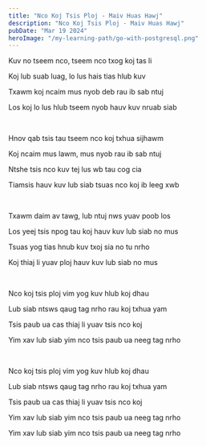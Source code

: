 ```yaml
---
title: "Nco Koj Tsis Ploj - Maiv Huas Hawj"
description: "Nco Koj Tsis Ploj - Maiv Huas Hawj"
pubDate: "Mar 19 2024"
heroImage: "/my-learning-path/go-with-postgresql.png"
---
```


Kuv no tseem nco, tseem nco txog koj tas li

Koj lub suab luag, lo lus hais tias hlub kuv

Txawm koj ncaim mus nyob deb rau ib sab ntuj

Los koj lo lus hlub tseem nyob hauv kuv nruab siab

<br />

Hnov qab tsis tau tseem nco koj txhua sijhawm

Koj ncaim mus lawm, mus nyob rau ib sab ntuj

Ntshe tsis nco kuv tej lus wb tau cog cia

Tiamsis hauv kuv lub siab tsuas nco koj ib leeg xwb

<br />

Txawm daim av tawg, lub ntuj nws yuav poob los

Los yeej tsis npog tau koj hauv kuv lub siab no mus

Tsuas yog tias hnub kuv txoj sia no tu nrho

Koj thiaj li yuav ploj hauv kuv lub siab no mus

<br />

Nco koj tsis ploj vim yog kuv hlub koj dhau

Lub siab ntsws qaug tag nrho rau koj txhua yam

Tsis paub ua cas thiaj li yuav tsis nco koj

Yim xav lub siab yim nco tsis paub ua neeg tag nrho

<br />

Nco koj tsis ploj vim yog kuv hlub koj dhau

Lub siab ntsws qaug tag nrho rau koj txhua yam

Tsis paub ua cas thiaj li yuav tsis nco koj

Yim xav lub siab yim nco tsis paub ua neeg tag nrho

Yim xav lub siab yim nco tsis paub ua neeg tag nrho
